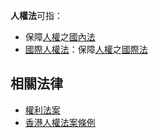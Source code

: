 '''人權法'''可指：
*保障[[人權|人權]]之[[國內法|國內法]]
*[[國際人權法|國際人權法]]：保障[[人權|人權]]之[[國際法|國際法]]

==相關法律==
* [[權利法案|權利法案]]
* [[香港人權法案條例|香港人權法案條例]]

{{Disambig|cat=三字消歧義}}